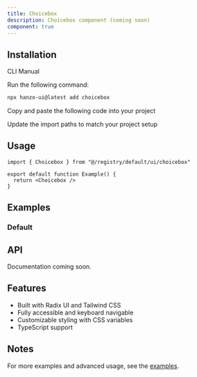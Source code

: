 ```yaml
---
title: Choicebox
description: Choicebox component (coming soon)
component: true
---
```


<ComponentPreview name="choicebox-demo" />

## Installation

<Tabs defaultValue="cli">

<TabsList>
  <TabsTrigger value="cli">CLI</TabsTrigger>
  <TabsTrigger value="manual">Manual</TabsTrigger>
</TabsList>

<TabsContent value="cli">

<Steps>

<Step>Run the following command:</Step>

```bash
npx hanzo-ui@latest add choicebox
```

</Steps>

</TabsContent>

<TabsContent value="manual">

<Steps>

<Step>Copy and paste the following code into your project</Step>

<ComponentSource name="choicebox" />

<Step>Update the import paths to match your project setup</Step>

</Steps>

</TabsContent>

</Tabs>

## Usage

```tsx
import { Choicebox } from "@/registry/default/ui/choicebox"

export default function Example() {
  return <Choicebox />
}
```

## Examples

### Default

<ComponentPreview name="choicebox-demo" />

## API

Documentation coming soon.

## Features

- Built with Radix UI and Tailwind CSS
- Fully accessible and keyboard navigable
- Customizable styling with CSS variables
- TypeScript support

## Notes

For more examples and advanced usage, see the [examples](/examples).
